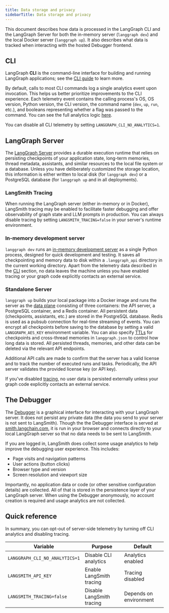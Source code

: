 ```yaml
---
title: Data storage and privacy
sidebarTitle: Data storage and privacy
---
```

This document describes how data is processed in the LangGraph CLI and the LangGraph Server for both the in-memory server (`langgraph dev`) and the local Docker server (`langgraph up`). It also describes what data is tracked when interacting with the hosted Debugger frontend.

## CLI

LangGraph **CLI** is the command-line interface for building and running LangGraph applications; see the [CLI guide](/langsmith/cli) to learn more.

By default, calls to most CLI commands log a single analytics event upon invocation. This helps us better prioritize improvements to the CLI experience. Each telemetry event contains the calling process's OS, OS version, Python version, the CLI version, the command name (`dev`, `up`, `run`, etc.), and booleans representing whether a flag was passed to the command. You can see the full analytics logic [here](https://github.com/langchain-ai/langgraph/blob/main/libs/cli/langgraph-cli/analytics.py).

You can disable all CLI telemetry by setting `LANGGRAPH_CLI_NO_ANALYTICS=1`.

<a id="in-memory-docker"></a>
## LangGraph Server

The [LangGraph Server](/langsmith/langgraph-server) provides a durable execution runtime that relies on persisting checkpoints of your application state, long-term memories, thread metadata, assistants, and similar resources to the local file system or a database. Unless you have deliberately customized the storage location, this information is either written to local disk (for `langgraph dev`) or a PostgreSQL database (for `langgraph up` and in all deployments).

### LangSmith Tracing

When running the LangGraph server (either in-memory or in Docker), LangSmith tracing may be enabled to facilitate faster debugging and offer observability of graph state and LLM prompts in production. You can always disable tracing by setting `LANGSMITH_TRACING=false` in your server's runtime environment.

<a id="langgraph-dev"></a>
### In-memory development server

`langgraph dev` runs an [in-memory development server](/langsmith/local-server) as a single Python process, designed for quick development and testing. It saves all checkpointing and memory data to disk within a `.langgraph_api` directory in the current working directory. Apart from the telemetry data described in the [CLI](#cli) section, no data leaves the machine unless you have enabled tracing or your graph code explicitly contacts an external service.

<a id="langgraph-up"></a>
### Standalone Server

`langgraph up` builds your local package into a Docker image and runs the server as the [data plane](/langsmith/deployment-options#self-hosted) consisting of three containers: the API server, a PostgreSQL container, and a Redis container. All persistent data (checkpoints, assistants, etc.) are stored in the PostgreSQL database. Redis is used as a pubsub connection for real-time streaming of events. You can encrypt all checkpoints before saving to the database by setting a valid `LANGGRAPH_AES_KEY` environment variable. You can also specify [TTLs](/langsmith/configure-ttl) for checkpoints and cross-thread memories in `langgraph.json` to control how long data is stored. All persisted threads, memories, and other data can be deleted via the relevant API endpoints.

Additional API calls are made to confirm that the server has a valid license and to track the number of executed runs and tasks. Periodically, the API server validates the provided license key (or API key).

If you've disabled [tracing](#langsmith-tracing), no user data is persisted externally unless your graph code explicitly contacts an external service.

## The Debugger

The [Debugger](/langsmith/debugger) is a graphical interface for interacting with your LangGraph server. It does not persist any private data (the data you send to your server is not sent to LangSmith). Though the the Debugger interface is served at [smith.langchain.com](https://smith.langchain.com), it is run in your browser and connects directly to your local LangGraph server so that no data needs to be sent to LangSmith.

If you are logged in, LangSmith does collect some usage analytics to help improve the debugging user experience. This includes:

* Page visits and navigation patterns
* User actions (button clicks)
* Browser type and version
* Screen resolution and viewport size

Importantly, no application data or code (or other sensitive configuration details) are collected. All of that is stored in the persistence layer of your LangGraph server. When using the Debugger anonymously, no account creation is required and usage analytics are not collected.

## Quick reference

In summary, you can opt-out of server-side telemetry by turning off CLI analytics and disabling tracing.

| Variable                       | Purpose                   | Default                          |
| ------------------------------ | ------------------------- | -------------------------------- |
| `LANGGRAPH_CLI_NO_ANALYTICS=1` | Disable CLI analytics     | Analytics enabled                |
| `LANGSMITH_API_KEY`            | Enable LangSmith tracing  | Tracing disabled                 |
| `LANGSMITH_TRACING=false`      | Disable LangSmith tracing | Depends on environment           |
